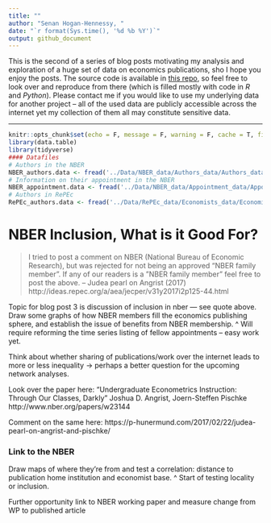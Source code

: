 ```yaml
---
title: ""
author: "Senan Hogan-Hennessy, "
date: "`r format(Sys.time(), '%d %b %Y')`"
output: github_document
---
```

This is the second of a series of blog posts motivating my analysis and exploration
of a huge set of data on economics publications, sho I hope you enjoy the posts.
The source code is available in [this repo](https://github.com/shoganhennessy/Econ_text_data/),
so feel free to look over and reproduce from there (which is filled mostly with code in *R* and *Python*).
Please contact me if you would like to use my underlying data for another project --
all of the used data are publicly accessible across the internet yet
my collection of them all may constitute sensitive data.

***

```r
knitr::opts_chunk$set(echo = F, message = F, warning = F, cache = T, fig.align = 'center')
library(data.table)
library(tidyverse)
#### Datafiles
# Authors in the NBER
NBER_authors.data <- fread('../Data/NBER_data/Authors_data/Authors_data.csv')
# Information on their appointment in the NBER
NBER_appointment.data <- fread('../Data/NBER_data/Appointment_data/Appointment_data.csv')
# Authors in RePEc
RePEc_authors.data <- fread('../Data/RePEc_data/Economists_data/Economists_repec_data.csv')
```
# NBER Inclusion, What is it Good For?

> I tried to post a comment on NBER (National Bureau of Economic Research), but was rejected for not being an approved “NBER family member”.
> If any of our readers is a ”NBER family member” feel free to post the above.
> -- Judea pearl on Angrist (2017) http://ideas.repec.org/a/aea/jecper/v31y2017i2p125-44.html
<!-- blog post at http://causality.cs.ucla.edu/blog/index.php/2017/02/ -->

Topic for blog post 3 is discussion of inclusion in nber — see quote above.
Draw some graphs of how NBER members fill the economics publishing sphere,
and establish the issue of benefits from NBER membership.
^ Will require reforming the time series listing of fellow appointments -- easy work yet.


Think about whether sharing of publications/work over the internet leads to more or less inequality -> 
perhaps a better question for the upcoming network analyses.


Look over the paper here:
"Undergraduate Econometrics Instruction: Through Our Classes, Darkly"
Joshua D. Angrist, Joern-Steffen Pischke
http://www.nber.org/papers/w23144

Comment on the same here:
https://p-hunermund.com/2017/02/22/judea-pearl-on-angrist-and-pischke/


### Link to the NBER

Draw maps of where they're from
and test a correlation: distance to publication home institution and economist base.
^ Start of testing locality or inclusion. 



Further opportunity link to NBER working paper and measure change from WP to published article


